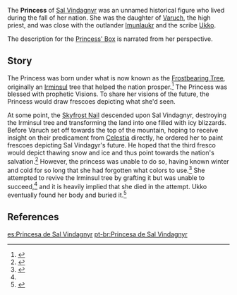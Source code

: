 {{Character Infobox
|type             = Historical
|deceased         = Past
|region           = Mondstadt
|affiliation      = Sal Vindagnyr
|father           = Varuch
}}

The '''Princess''' of [[Sal Vindagnyr]] was an unnamed historical figure who lived during the fall of her nation. She was the daughter of [[Varuch]], the high priest, and was close with the outlander [[Imunlaukr]] and the scribe [[Ukko]].

The description for the [[Princess' Box]] is narrated from her perspective.

==Story==
The Princess was born under what is now known as the [[Frostbearing Tree]], originally an [[Irminsul]] tree that helped the nation prosper.<ref name="Frostbearer">{{Ref/Weapon|Frostbearer}}</ref> The Princess was blessed with prophetic Visions. To share her visions of the future, the Princess would draw frescoes depicting what she'd seen.

At some point, the [[Skyfrost Nail]] descended upon Sal Vindagnyr, destroying the Irminsul tree and transforming the land into one filled with icy blizzards. Before Varuch set off towards the top of the mountain, hoping to receive insight on their predicament from [[Celestia]] directly, he ordered her to paint frescoes depicting Sal Vindagyr's future. He hoped that the third fresco would depict thawing snow and ice and thus point towards the nation's salvation.<ref>{{Ref/Item|Priest's Box}}</ref> However, the princess was unable to do so, having known winter and cold for so long that she had forgotten what colors to use.<ref>{{Ref/Item|Princess' Box}}</ref> She attempted to revive the Irminsul tree by grafting it but was unable to succeed,<ref name="Frostbearer" /> and it is heavily implied that she died in the attempt. Ukko eventually found her body and buried it.<ref>{{Ref/HEO|Dragonspine's Glacial Secret}}</ref>

==References==
{{Reflist}}

[[es:Princesa de Sal Vindagnyr]]
[[pt-br:Princesa de Sal Vindagnyr]]